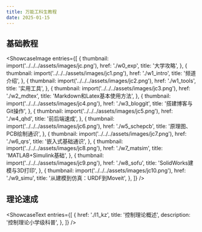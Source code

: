 ```yaml
---
title: 万能工科生教程
date: 2025-01-15
---
```



## 基础教程

<ShowcaseImage
  entries={[
    {
      thumbnail: import('../../../assets/images/jc.png'),
      href: './w0_exp',
      title: '大学攻略',
    },
    {
      thumbnail: import('../../../assets/images/jc1.png'),
      href: './w1_intro',
      title: '频道介绍',
    },
    {
      thumbnail: import('../../../assets/images/jc2.png'),
      href: './w1_tools',
      title: '实用工具',
    },
    {
      thumbnail: import('../../../assets/images/jc3.png'),
      href: './w2_mdtex',
      title: 'Markdown和Latex基本使用方法',
    },
    {
      thumbnail: import('../../../assets/images/jc4.png'),
      href: './w3_bloggit',
      title: '搭建博客与Git操作',
    },
    {
      thumbnail: import('../../../assets/images/jc5.png'),
      href: './w4_qhd',
      title: '前后端速成',
    },
    {
      thumbnail: import('../../../assets/images/jc6.png'),
      href: './w5_schepcb',
      title: '原理图、PCB绘制通识',
    },
    {
      thumbnail: import('../../../assets/images/jc7.png'),
      href: './w6_qrs',
      title: '嵌入式基础通识',
    },
    {
      thumbnail: import('../../../assets/images/jc8.png'),
      href: './w7_matsim',
      title: 'MATLAB+Simulink基础',
    },
    {
      thumbnail: import('../../../assets/images/jc9.png'),
      href: './w8_sofu',
      title: 'SolidWorks建模与3D打印',
    },
    {
      thumbnail: import('../../../assets/images/jc10.png'),
      href: './w9_simu',
      title: '从建模到仿真：URDF到Moveit',
    },
  ]}
/>

## 理论速成

<ShowcaseText
  entries={[
    {
      href: './l1_kz',
      title: '控制理论概述',
      description: '控制理论小学级科普',
    },
  ]}
/>

